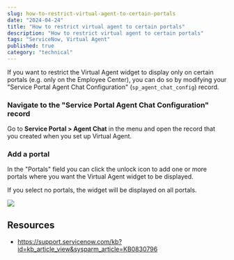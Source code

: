 ```yaml
---
slug: how-to-restrict-virtual-agent-to-certain-portals
date: "2024-04-24"
title: "How to restrict virtual agent to certain portals"
description: "How to restrict virtual agent to certain portals"
tags: "ServiceNow, Virtual Agent"
published: true
category: "technical"
---
```



If you want to restrict the Virtual Agent widget to display only on certain portals (e.g. only on the Employee Center), you can do so by modifying your "Service Portal Agent Chat Configuration" (`sp_agent_chat_config`) record.

<Steps>

### Navigate to the "Service Portal Agent Chat Configuration" record

Go to **Service Portal > Agent Chat** in the menu and open the record that you created when you set up Virtual Agent.

### Add a portal

In the "Portals" field you can click the unlock icon to add one or more portals where you want the Virtual Agent widget to be displayed.

If you select no portals, the widget will be displayed on all portals.

![](./images/20240424183726.png)

</Steps>

## Resources

- https://support.servicenow.com/kb?id=kb_article_view&sysparm_article=KB0830796